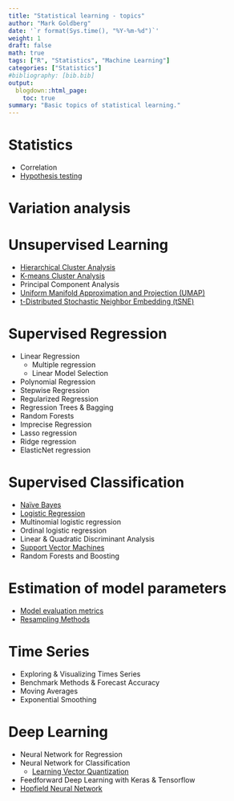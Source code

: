 ```yaml
---
title: "Statistical learning - topics"
author: "Mark Goldberg"
date: '`r format(Sys.time(), "%Y-%m-%d")`'
weight: 1
draft: false
math: true
tags: ["R", "Statistics", "Machine Learning"]
categories: ["Statistics"]
#bibliography: [bib.bib]
output:
  blogdown::html_page:
    toc: true
summary: "Basic topics of statistical learning."
---
```

# Statistics
* Correlation
* [Hypothesis testing](/post/statistics/hypothesis_testing/hypothesis_testing/)

# Variation analysis

# Unsupervised Learning
* [Hierarchical Cluster Analysis](/post/statistics/hierarchical_cluster/hierarchical_cluser/)
* [K-means Cluster Analysis](/post/statistics/k_means/k_means/)
* Principal Component Analysis
* [Uniform Manifold Approximation and Projection (UMAP)](/post/statistics/umap/umap/)
* [t-Distributed Stochastic Neighbor Embedding (tSNE)](/post/statistics/tsne/tsne/)

# Supervised Regression
* Linear Regression
  + Multiple regression
  + Linear Model Selection
* Polynomial Regression
* Stepwise Regression
* Regularized Regression
* Regression Trees & Bagging
* Random Forests
* Imprecise Regression
* Lasso regression
* Ridge regression
* ElasticNet regression

# Supervised Classification
* [Naïve Bayes](/post/statistics/naive_bayes/naive_bayes)
* [Logistic Regression](/post/statistics/logistic_regression/logistic_regression)
* Multinomial logistic regression
* Ordinal logistic regression
* Linear & Quadratic Discriminant Analysis
* [Support Vector Machines](/post/statistics/svm/svm)
* Random Forests and Boosting

# Estimation of model parameters
* [Model evaluation metrics](/post/statistics/model_evaluation_metrics/model_evaluation_metrics)
* [Resampling Methods](/post/statistics/resampling_methods/resampling_methods)

# Time Series
* Exploring & Visualizing Times Series
* Benchmark Methods & Forecast Accuracy
* Moving Averages
* Exponential Smoothing

# Deep Learning
* Neural Network for Regression
* Neural Network for Classification
  + [Learning Vector Quantization](/post/statistics/lvq/lvq)
* Feedforward Deep Learning with Keras & Tensorflow
* [Hopfield Neural Network](/post/statistics/hopfield_network/hopfield_network)